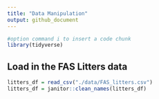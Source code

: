 ```yaml
---
title: "Data Manipulation"
output: github_document
---
```


```r
#option command i to insert a code chunk
library(tidyverse)
```

## Load in the FAS Litters data
```r
litters_df = read_csv("./data/FAS_litters.csv")
litters_df = janitor::clean_names(litters_df)
```

